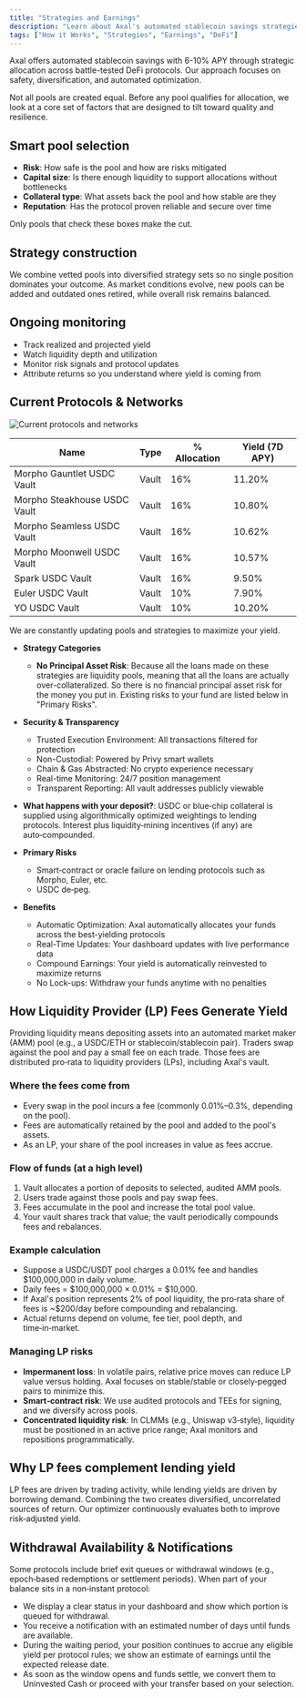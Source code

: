 ```yaml
---
title: "Strategies and Earnings"
description: "Learn about Axal's automated stablecoin savings strategies and how earnings are generated"
tags: ["How it Works", "Strategies", "Earnings", "DeFi"]
---
```


Axal offers automated stablecoin savings with 6-10% APY through strategic allocation across battle-tested DeFi protocols. Our approach focuses on safety, diversification, and automated optimization.

Not all pools are created equal. Before any pool qualifies for allocation, we look at a core set of factors that are designed to tilt toward quality and resilience.

## Smart pool selection

- **Risk**: How safe is the pool and how are risks mitigated
- **Capital size**: Is there enough liquidity to support allocations without bottlenecks
- **Collateral type**: What assets back the pool and how stable are they
- **Reputation**: Has the protocol proven reliable and secure over time

Only pools that check these boxes make the cut.

## Strategy construction

We combine vetted pools into diversified strategy sets so no single position dominates your outcome. As market conditions evolve, new pools can be added and outdated ones retired, while overall risk remains balanced.

## Ongoing monitoring

- Track realized and projected yield
- Watch liquidity depth and utilization
- Monitor risk signals and protocol updates
- Attribute returns so you understand where yield is coming from

## Current Protocols & Networks

![Current protocols and networks](/Quick_Start%20(image)/Screen%20Shot%202025-09-09%20at%201.39.32%20AM.png)

| Name | Type | % Allocation | Yield (7D APY) |
|------|------|--------------|----------------|
| Morpho Gauntlet USDC Vault | Vault | 16% | 11.20% |
| Morpho Steakhouse USDC Vault | Vault | 16% | 10.80% |
| Morpho Seamless USDC Vault | Vault | 16% | 10.62% |
| Morpho Moonwell USDC Vault | Vault | 16% | 10.57% |
| Spark USDC Vault | Vault | 16% | 9.50% |
| Euler USDC Vault | Vault | 10% | 7.90% |
| YO USDC Vault | Vault | 10% | 10.20% |

We are constantly updating pools and strategies to maximize your yield.

- **Strategy Categories**
  - **No Principal Asset Risk**: Because all the loans made on these strategies are liquidity pools, meaning that all the loans are actually over-collateralized. So there is no financial principal asset risk for the money you put in. Existing risks to your fund are listed below in "Primary Risks".

- **Security & Transparency**
  - Trusted Execution Environment: All transactions filtered for protection
  - Non-Custodial: Powered by Privy smart wallets
  - Chain & Gas Abstracted: No crypto experience necessary
  - Real-time Monitoring: 24/7 position management
  - Transparent Reporting: All vault addresses publicly viewable

- **What happens with your deposit?**: USDC or blue‑chip collateral is supplied using algorithmically optimized weightings to lending protocols. Interest plus liquidity‑mining incentives (if any) are auto‑compounded.

- **Primary Risks**
  - Smart‑contract or oracle failure on lending protocols such as Morpho, Euler, etc.
  - USDC de‑peg.

- **Benefits**
  - Automatic Optimization: Axal automatically allocates your funds across the best-yielding protocols
  - Real-Time Updates: Your dashboard updates with live performance data
  - Compound Earnings: Your yield is automatically reinvested to maximize returns
  - No Lock-ups: Withdraw your funds anytime with no penalties

## How Liquidity Provider (LP) Fees Generate Yield

Providing liquidity means depositing assets into an automated market maker (AMM) pool (e.g., a USDC/ETH or stablecoin/stablecoin pair). Traders swap against the pool and pay a small fee on each trade. Those fees are distributed pro‑rata to liquidity providers (LPs), including Axal's vault.

### Where the fees come from

- Every swap in the pool incurs a fee (commonly 0.01%–0.3%, depending on the pool).
- Fees are automatically retained by the pool and added to the pool's assets.
- As an LP, your share of the pool increases in value as fees accrue.

### Flow of funds (at a high level)

1. Vault allocates a portion of deposits to selected, audited AMM pools.
2. Users trade against those pools and pay swap fees.
3. Fees accumulate in the pool and increase the total pool value.
4. Your vault shares track that value; the vault periodically compounds fees and rebalances.

### Example calculation

- Suppose a USDC/USDT pool charges a 0.01% fee and handles $100,000,000 in daily volume.
- Daily fees = $100,000,000 × 0.01% = $10,000.
- If Axal's position represents 2% of pool liquidity, the pro‑rata share of fees is ~$200/day before compounding and rebalancing.
- Actual returns depend on volume, fee tier, pool depth, and time‑in‑market.

### Managing LP risks

- **Impermanent loss**: In volatile pairs, relative price moves can reduce LP value versus holding. Axal focuses on stable/stable or closely‑pegged pairs to minimize this.
- **Smart‑contract risk**: We use audited protocols and TEEs for signing, and we diversify across pools.
- **Concentrated liquidity risk**: In CLMMs (e.g., Uniswap v3‑style), liquidity must be positioned in an active price range; Axal monitors and repositions programmatically.

## Why LP fees complement lending yield

LP fees are driven by trading activity, while lending yields are driven by borrowing demand. Combining the two creates diversified, uncorrelated sources of return. Our optimizer continuously evaluates both to improve risk‑adjusted yield.

## Withdrawal Availability & Notifications

Some protocols include brief exit queues or withdrawal windows (e.g., epoch‑based redemptions or settlement periods). When part of your balance sits in a non‑instant protocol:

- We display a clear status in your dashboard and show which portion is queued for withdrawal.
- You receive a notification with an estimated number of days until funds are available.
- During the waiting period, your position continues to accrue any eligible yield per protocol rules; we show an estimate of earnings until the expected release date.
- As soon as the window opens and funds settle, we convert them to Uninvested Cash or proceed with your transfer based on your selection.
